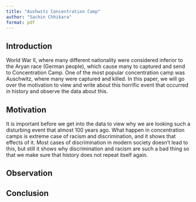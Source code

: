 ```yaml
---
title: "Aushwitz Concentration Camp"
author: "Sachin Chhikara"
format: pdf
---
```


## Introduction

World War II, where many different nationality were considered inferior to the Aryan
race (German people), which cause many to captured and send to Concentration Camp.
One of the most popular concentration camp was Auschwitz, where many were captured and killed. In this paper, we will go over the motivation to view and write about this horrific event that occurred in history and observe the data about this.

## Motivation

It is important before we get into the data to view why we are looking such a disturbing event that almost 100 years ago. What happen in concentration camps is extreme case of racism and discrimination, and it shows that effects of it. Most cases of discrimination in modern society doesn't lead to this, but still it shows why discrimination and racism are such a bad thing so that we make sure that history does not repeat itself again.

## Observation

## Conclusion
